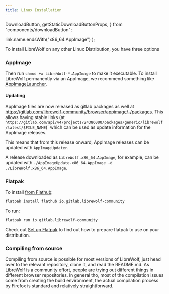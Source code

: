 ```yaml
---
title: Linux Installation
---
```


  DownloadButton,
  getStaticDownloadButtonProps,
} from "components/downloadButton";

  link.name.endsWith("x86_64.AppImage")
);

<ChangeOs />

To install LibreWolf on any other Linux Distribution, you have three options

### AppImage

<DownloadButton />

Then run `chmod +x LibreWolf-*.AppImage` to make it executable. To install LibreWolf permanently via an AppImage,
we recommend something like [AppImageLauncher](https://github.com/TheAssassin/AppImageLauncher).

#### Updating

AppImage files are now released as gitlab packages as well at
https://gitlab.com/librewolf-community/browser/appimage/-/packages.
This allows having stable links (at `https://gitlab.com/api/v4/projects/24386000/packages/generic/librewolf/latest/$FILE_NAME`)`
which can be used as update information for the AppImage releases.

This means that from this release onward, AppImage releases can be updated with `AppImageUpdater`.

A release downloaded as `LibreWolf.x86_64.AppImage`, for example, can be
updated with `./AppImageUpdate-x86_64.AppImage -d ./LibreWolf.x86_64.AppImage`.

### Flatpak

To install [from Flathub](https://flathub.org/apps/details/io.gitlab.librewolf-community):

```bash
flatpak install flathub io.gitlab.librewolf-community
```

To run:

```bash
flatpak run io.gitlab.librewolf-community
```

Check out [Set up Flatpak](https://www.flatpak.org/setup/) to find out how to prepare flatpak to use on your distribution.

### Compiling from source

Compiling from source is possible for most versions of LibreWolf,
just head over to the relevant repository, clone it, and read the
README.md. As LibreWolf is a community effort, people are trying
out different things in different browser repositories. In general
tho, most of the compilation issues come from creating the build
environment, the actual compilation process by Firefox is standard
and relatively straightforward.
